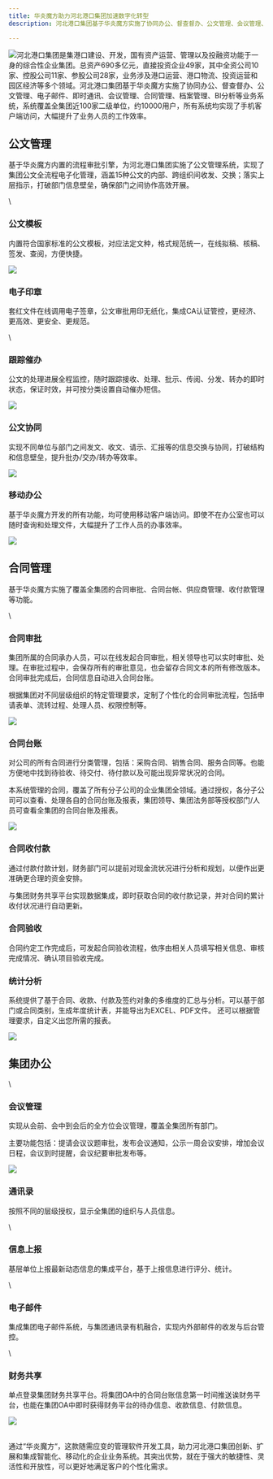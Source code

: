 ```yaml
---
title: 华炎魔方助力河北港口集团加速数字化转型
description: 河北港口集团基于华炎魔方实施了协同办公、督查督办、公文管理、会议管理、合同管理等业务模块，系统覆盖全集团近100家二级单位，超过1万用户。

---
```


 ![](https://console.steedos.cn/api/files/images/BJmkfRYpwSqE4NT4Z)河北港口集团是集港口建设、开发，国有资产运营、管理以及投融资功能于一身的综合性企业集团。总资产690多亿元，直接投资企业49家，其中全资公司10家、控股公司11家、参股公司28家，业务涉及港口运营、港口物流、投资运营和园区经济等多个领域。河北港口集团基于华炎魔方实施了协同办公、督查督办、公文管理、电子邮件、即时通讯、会议管理、合同管理、档案管理、BI分析等业务系统，系统覆盖全集团近100家二级单位，约10000用户，所有系统均实现了手机客户端访问，大幅提升了业务人员的工作效率。

## 公文管理

基于华炎魔方内置的流程审批引擎，为河北港口集团实施了公文管理系统，实现了集团公文全流程电子化管理，涵盖15种公文的内部、跨组织间收发、交换；落实上层指示，打破部门信息壁垒，确保部门之间协作高效开展。

\
### 公文模板

内置符合国家标准的公文模板，对应法定文种，格式规范统一，在线拟稿、核稿、签发、查阅，方便快捷。

 ![](https://console.steedos.cn/api/files/images/63db77f5671028003e75c342)

### 电子印章

套红文件在线调用电子签章，公文审批用印无纸化，集成CA认证管控，更经济、更高效、更安全、更规范。

\
### 跟踪催办

公文的处理进展全程监控，随时跟踪接收、处理、批示、传阅、分发、转办的即时状态，保证时效，并可按分类设置自动催办短信。

 ![](https://console.steedos.cn/api/files/images/63db781f671028003e75c343)

### 公文协同

实现不同单位与部门之间发文、收文、请示、汇报等的信息交换与协同，打破结构和信息壁垒，提升批办/交办/转办等效率。

 ![](https://console.steedos.cn/api/files/images/63db7830671028003e75c344)

### 移动办公

基于华炎魔方开发的所有功能，均可使用移动客户端访问。即使不在办公室也可以随时查询和处理文件，大幅提升了工作人员的办事效率。

 ![](https://console.steedos.cn/api/files/images/TomYfpBQx2dRdbZHZ)

## 合同管理

基于华炎魔方实施了覆盖全集团的合同审批、合同台帐、供应商管理、收付款管理等功能。

\
### 合同审批

集团所属的合同承办人员，可以在线发起合同审批，相关领导也可以实时审批、处理。在审批过程中，会保存所有的审批意见，也会留存合同文本的所有修改版本。合同审批完成后，合同信息自动进入合同台账。

根据集团对不同层级组织的特定管理要求，定制了个性化的合同审批流程，包括申请表单、流转过程、处理人员、权限控制等。

 ![](https://console.steedos.cn/api/files/images/2Pbzj6zycTJ9u4hWW)

### 合同台账

对公司的所有合同进行分类管理，包括：采购合同、销售合同、服务合同等。也能方便地中找到待验收、待交付、待付款以及可能出现异常状况的合同。

本系统管理的合同，覆盖了所有分子公司的企业集团全领域。通过授权，各分子公司可以查看、处理各自的合同台账及报表，集团领导、集团法务部等授权部门/人员可查看全集团的合同台账及报表。

 ![](https://console.steedos.cn/api/files/images/63dc68d5671028003e75c3be)

### 合同收付款

通过付款付款计划，财务部门可以提前对现金流状况进行分析和规划，以便作出更准确更合理的资金安排。

与集团财务共享平台实现数据集成，即时获取合同的收付款记录，并对合同的累计收付状况进行自动更新。

### 合同验收

合同约定工作完成后，可发起合同验收流程，依序由相关人员填写相关信息、审核完成情况、确认项目验收完成。

### 统计分析

系统提供了基于合同、收款、付款及签约对象的多维度的汇总与分析。可以基于部门或合同类别，生成年度统计表，并能导出为EXCEL、PDF文件。 还可以根据管理要求，自定义出您所需的报表。

 ![](https://console.steedos.cn/api/files/images/63dc69be671028003e75c3bf)

## 集团办公

\
### 会议管理

实现从会前、会中到会后的全方位会议管理，覆盖全集团所有部门。

主要功能包括：提请会议议题审批，发布会议通知，公示一周会议安排，增加会议日程，会议到时提醒，会议纪要审批发布等。

 ![](https://console.steedos.cn/api/files/images/63dc6ac6671028003e75c3c3)

### 通讯录

按照不同的层级授权，显示全集团的组织与人员信息。

\
### 信息上报

基层单位上报最新动态信息的集成平台，基于上报信息进行评分、统计。

\
### 电子邮件

集成集团电子邮件系统，与集团通讯录有机融合，实现内外部邮件的收发与后台管控。

\
### 财务共享

单点登录集团财务共享平台。将集团OA中的合同台账信息第一时间推送诶财务平台，也能在集团OA中即时获得财务平台的待办信息、收款信息、付款信息。

 ![](https://console.steedos.cn/api/files/images/63dc6bd6671028003e75c3c4)

\
通过“华炎魔方“，这款随需应变的管理软件开发工具，助力河北港口集团创新、扩展和集成智能化、移动化的企业业务系统。其突出优势，就在于强大的敏捷性、灵活性和开放性，可以更好地满足客户的个性化需求。
